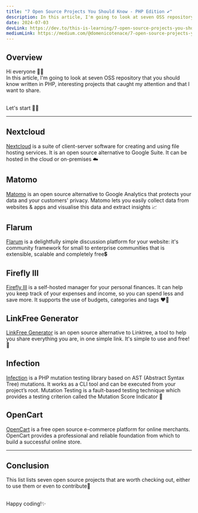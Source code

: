 ```yaml
---
title: "7 Open Source Projects You Should Know - PHP Edition ✔️"
description: In this article, I'm going to look at seven OSS repository that you should know written in PHP, interesting projects that caught my attention and that I want to share.
date: 2024-07-03
devLink: https://dev.to/this-is-learning/7-open-source-projects-you-should-know-php-edition-2ji0
mediumLink: https://medium.com/@domenicotenace/7-open-source-projects-you-should-know-php-edition-%EF%B8%8F-f9a1e35725f2
---
```


## Overview

Hi everyone 👋🏼​<br />
In this article, I'm going to look at seven OSS repository that you should know written in PHP, interesting projects that caught my attention and that I want to share.

<br />
Let's start 🤙🏼​

---

## Nextcloud

<a href="https://github.com/nextcloud/server" class="link"> Nextcloud</a> is a suite of client-server software for creating and using file hosting services.
It is an open source alternative to Google Suite. It can be hosted in the cloud or
on-premises ☁️

## Matomo

<a href="https://github.com/matomo-org/matomo" class="link">  Matomo</a> is an open source alternative to Google Analytics that protects your data and your customers' privacy.
Matomo lets you easily collect data from websites & apps and visualise this data and extract insights 📈

## Flarum

<a href="https://github.com/flarum/flarum" class="link"> Flarum</a> is a delightfully simple discussion platform for your website: it's community framework for small to enterprise communities that is extensible, scalable and completely free💲

## Firefly III

<a href="https://github.com/firefly-iii/firefly-iii" class="link"> Firefly III</a> is a self-hosted manager for your personal finances. It can help you keep track of your expenses and income, so you can spend less and save more. It supports the use of budgets, categories and tags ❤️‍🔥

## LinkFree Generator

<a href="https://github.com/chriskthomas/linkfree-generator" class="link"> LinkFree Generator</a> is an open source alternative to Linktree, a tool to help you share everything you are, in one simple link.
It's simple to use and free! 🌲

## Infection

<a href="https://github.com/infection/infection" class="link"> Infection</a> is a PHP mutation testing library based on AST (Abstract Syntax Tree) mutations. It works as a CLI tool and can be executed from your project’s root.
Mutation Testing is a fault-based testing technique which provides a testing criterion called the Mutation Score Indicator 🐉

## OpenCart

<a href="https://github.com/opencart/opencart" class="link"> OpenCart</a> is a free open source e-commerce platform for online merchants. OpenCart provides a professional and reliable foundation from which to build a successful online store.

---

## Conclusion

This list lists seven open source projects that are worth checking out, either to use them or even to contribute🖖

<br />
Happy coding!✨
